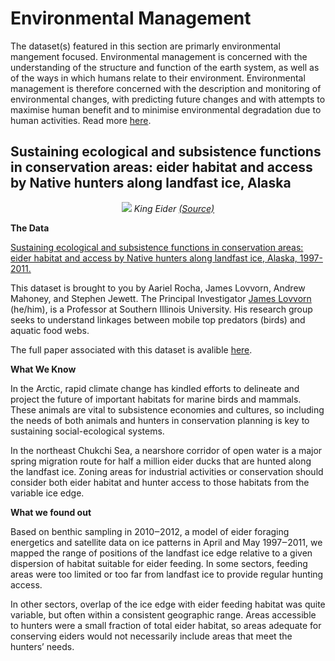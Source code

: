 # **Environmental Management** {-#mangement}

The dataset(s) featured in this section are primarly environmental mangement focused. Environmental management is concerned with the understanding of the structure and function of the earth system, as well as of the ways in which humans relate to their environment. Environmental management is therefore concerned with the description and monitoring of environmental changes, with predicting future changes and with attempts to maximise human benefit and to minimise environmental degradation due to human activities. Read more [here](https://www.soas.ac.uk/cedep-demos/000_P500_ESM_K3736-Demo/unit1/page_10.htm). 

##  Sustaining ecological and subsistence functions in conservation areas: eider habitat and access by Native hunters along landfast ice, Alaska {-#section-eider}

<center>
![](images/eider.jpg)
*King Eider [(Source)](https://animals.net/king-eider/)*
</center>

**The Data**

[ Sustaining ecological and subsistence functions in conservation areas: eider habitat and access by Native hunters along landfast ice, Alaska, 1997-2011.](https://arcticdata.io/catalog/view/doi%3A10.18739%2FA28C9R436)

This dataset is brought to you by Aariel Rocha, James Lovvorn, Andrew Mahoney, and Stephen Jewett. The Principal Investigator [James Lovvorn](https://zoology.siu.edu/faculty-staff/faculty/current-faculty/lovvorn-j.php) (he/him), is a Professor at Southern Illinois University. His research group seeks to understand linkages between mobile top predators (birds) and aquatic food webs.

The full paper associated with this dataset is avalible [here](https://doi.org/10.1017/S0376892918000103).

**What We Know**

In the Arctic, rapid climate change has kindled efforts to delineate and project the future of important habitats for marine birds and mammals. These animals are vital to subsistence economies and cultures, so including the needs of both animals and hunters in conservation planning is key to sustaining social-ecological systems. 

In the northeast Chukchi Sea, a nearshore corridor of open water is a major spring migration route for half a million eider ducks that are hunted along the landfast ice. Zoning areas for industrial activities or conservation should consider both eider habitat and hunter access to those habitats from the variable ice edge. 

**What we found out**

Based on benthic sampling in 2010‒2012, a model of eider foraging energetics and satellite data on ice patterns in April and May 1997‒2011, we mapped the range of positions of the landfast ice edge relative to a given dispersion of habitat suitable for eider feeding. In some sectors, feeding areas were too limited or too far from landfast ice to provide regular hunting access. 

In other sectors, overlap of the ice edge with eider feeding habitat was quite variable, but often within a consistent geographic range. Areas accessible to hunters were a small fraction of total eider habitat, so areas adequate for conserving eiders would not necessarily include areas that meet the hunters’ needs. 